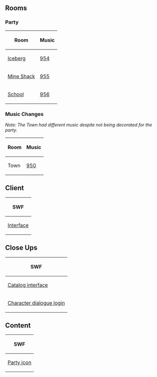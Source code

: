 

==Rooms==
===Party===
<center>
{|class="wikitable"
!Room!!Music
|-
|[[Media:RoomsBerg-DescendantsParty.swf|Iceberg]]||[[Media:Music954.swf|954]]
|-
|[[Media:RoomsShack-DescendantsParty.swf|Mine Shack]]||[[Media:Music955.swf|955]]
|-
|[[Media:RoomsSchool-DescendantsParty.swf|School]]||[[Media:Music956.swf|956]]
|}
</center>

===Music Changes===
''Note: The Town had different music despite not being decorated for the party.''
<center>
{|class="wikitable"
!Room!!Music
|-
|Town||[[Media:Music950.swf|950]]
|}
</center>

==Client==
<center>
{|class="wikitable"
!SWF
|-
|[[Media:ClientInterface-DescendantsParty.swf|Interface]]
|}
</center>

==Close Ups==
<center>
{|class="wikitable"
!SWF
|-
|[[Media:Close upsCatalog interface-DescendantsParty.swf|Catalog interface]]
|-
|[[Media:Close upsCharacter dialogue login-DescendantsParty.swf|Character dialogue login]]
|}
</center>

==Content==
<center>
{|class="wikitable"
!SWF
|-
|[[Media:ContentParty icon-DescendantsParty.swf|Party icon]]
|}
</center>

{{Parties}}

